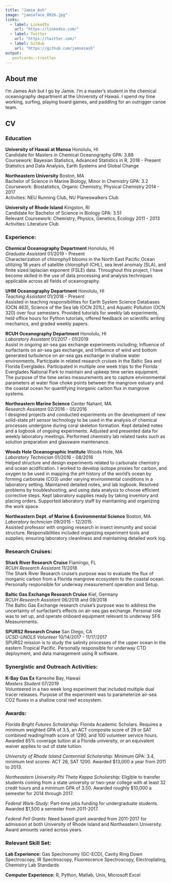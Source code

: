 ```yaml
---
title: "Jamie Ash"
image: "jamieface_0926.jpg"
links:
  - label: LinkedIn
    url: "https://linkedin.com/"
  - label: Twitter
    url: "https://twitter.com/"
  - label: GitHub
    url: "https://github.com/jamiesash"
output: 
   postcards::trestles
---
```


## About me 

I'm James Ash but I go by Jamie. I'm a master's student in the chemical oceanography
department at the University of Hawaii. I spend my time working, surfing, 
playing board games, and paddling for an outrigger canoe team. 

## CV
 
### Education

**University of Hawaii at Manoa**                                       Honolulu, HI  
Candidate for Masters in Chemical Oceanography                            GPA: 3.88  
Coursework: Bayesian Statistics, Advanced Statistics in R,               2018 - Present     
Statistics and Data Analysis, Earth Systems and Global Change   

**Northeastern University**                                           Boston, MA  
Bachelor of Science in Marine Biology, Minor in Chemistry               GPA: 3.2  
Coursework: Biostatistics, Organic Chemistry, Physical Chemistry         2014 - 2017  
Activities: NEU Running Club, NU Planeswalkers Club

**University of Rhode Island**                    								        Kingston, RI  
Candidate for Bachelor of Science in Biology 	    				  	            GPA: 3.51  
Relevant Coursework: Chemistry, Physics, Genetics, Ecology  					    2011 - 2013  
Activities: Literature Club

### Experience: 

**Chemical Oceanography Department** \hfill                                         Honolulu, HI  
*Graduate Assistant* \hfill                                                     01/2019 - Present  
Characterization of chlorophyll blooms in the North East Pacific Ocean utilizing 18 years of satellite chlorophyll (CHL), sea
level anomaly (SLA), and finite sized laplacian exponent (FSLE) data. Throughout this project, I have become skilled in the use of data processing and analysis techniques applicable across all fields of oceanography.

**UHM Oceanography Department** \hfill                        						      Honolulu, HI  
*Teaching Assistant* \hfill                                          						01/2018 - Present  
Assisted in teaching responsibilities for Earth System Science Databases (OCN 463), Science of the Sea lab (OCN 201L), and Aquatic Pollution (OCN 320) over four semesters. Provided tutorials for weekly lab experiments, held office hours for Python tutorials, offered feedback on scientific writing mechanics, and graded weekly papers. 

**RCUH Oceanography Department** \hfill                                         Honolulu, HI  
*Laboratory Assistant* \hfill								                                    01/2017 - 01/2019  
Assist in ongoing air-sea gas exchange experiments including; Influence of surfactants on air-sea gas exchange, and Influence of wind and bottom generated turbulence on air-sea gas exchange in shallow water environments. Participate in related research cruises in the Baltic Sea and Florida Everglades. Participated in multiple one week trips to the Florida Everglades National Park to maintain and upkeep time series equipment. The purpose of the time series measurements are to capture environmental parameters at water flow choke points between the mangrove estuary and the coastal ocean for quantifying inorganic carbon flux in mangrove systems.

\newpage

**Northeastern Marine Science** \hfill                  							          Center Nahant, MA  
*Research Assistant* \hfill                         								            02/2016 - 05/2016  
I designed projects and conducted experiments on the development of new solid-state pH sensor technology to be used in the analysis of chemical processes undergone during coral skeleton formation. Kept detailed notes and a logbook of ongoing experiments. Adjusted and presented data for weekly laboratory meetings. Performed chemistry lab related tasks such as solution preparation and glassware maintenance.

**Woods Hole Oceanographic Institute** \hfill 							                    Woods Hole, MA  
*Laboratory Technician* \hfill								                                  01/2016 - 08/2016  
Helped structure and design experiments related to carbonate chemistry and ocean acidification. I worked to develop isotope proxies for carbon, and oxygen to be used in mapping the pH history of the world’s ocean by forming carbonate (CO3) under varying environmental conditions in a laboratory setting. Maintained detailed notes, and lab logbook. Resolved problems by troubleshooting, and using data analysis to choose efficient corrective steps. Kept laboratory supplies ready by taking inventory and placing orders. Supported laboratory staff by maintaining and organizing the work space.

**Northeastern Dept. of Marine & Environmental Science** \hfill					        Boston, MA  
*Laboratory technician* \hfill								                                  09/2015 - 12/2015  
Assisted professor with ongoing research in insect immunity and social structure. Responsibilities included organizing experiment tools and supplies; ensuring laboratory cleanliness and maintaining detailed work log.

### Research Cruises:

**Shark River Research Cruise** \hfill                    								      Flamingo, FL  
*RCUH Research Assistant* \hfill	                           									  11/2018  
The Shark River Research cruise’s purpose was to evaluate the flux of inorganic carbon from a Florida
mangrove ecosystem to the coastal ocean. Personally responsible for underway measurement operation and
Setup.

**Baltic Gas Exchange Research Cruise**	\hfill 						                      Kiel, Germany  
*RCUH Research Assistant* \hfill                       							            06/2018 and 09/2018  
The Baltic Gas Exchange research cruise’s purpose was to address the uncertainty of surfactant’s effects on air-sea gas exchange. Personal role was to set up, and operate onboard equipment relevant to underway SF6 Measurements.

**SPURS2 Research Cruise** \hfill	                            							    San Diego, CA  
*UCSD-UNOLS Volunteer* \hfill	                                  							  10/14/2017 - 11/17/2017  
SPURS2 mission is to study the salinity processes of the upper ocean in the eastern Tropical Pacific. Personally responsible for underway CTD deployment, and data management using R software.

### Synergistic and Outreach Activities:

**K-Bay Gas Ex** \hfill	                                  							        Kaneohe Bay, Hawaii  
*Masters Student* \hfill                                  											07/2019  
Volunteered in a two week long experiment that included multiple dual tracer releases. Purpose of the experiment was to parameterize air-sea CO2 fluxes in a shallow coral reef ecosystem.

\newpage

### Awards:

*Florida Bright Futures Scholarship:* Florida Academic Scholars. Requires a minimum weighted GPA of 3.5, an ACT composite score of 29 or SAT combined reading/math score of 1290, and 100 volunteer service hours. Awarded 85% coverage tuition at a Florida university, or an equivalent waiver applies to out of state tuition.

*University of Rhode Island Centennial Scholarship:* Minimum GPA: 3.4, minimum test scores: ACT 26, SAT 1200. Awarded $13,000 a year from 2011 to 2013.

*Northeastern University Phi Theta Kappa Scholarship:* Eligible to transfer students coming from a state university or two-year college with at least 32 credit hours and a minimum GPA of 3.50. Awarded roughly $10,000 a semester for 2014 through 2017.

*Federal Work-Study:* Part-time jobs funding for undergraduate students. Awarded $1,500 a semester from 2011-2017.

*Federal Pell Grants:* Need based grant awarded from 2011-2017 for admission at both University of Rhode Island and Northeastern University. Award amounts varied across years.

### Relevant Skill Set:

**Lab Experience:** Gas Spectronomy (GC-ECD), Cavity Ring Down Spectroscopy, IR Spectroscopy, Fluorescence Spectroscopy, Electroplating, Chemistry Lab Standards

**Computer Experience:** R, Python, Matlab, Unix, Microsoft Excel




